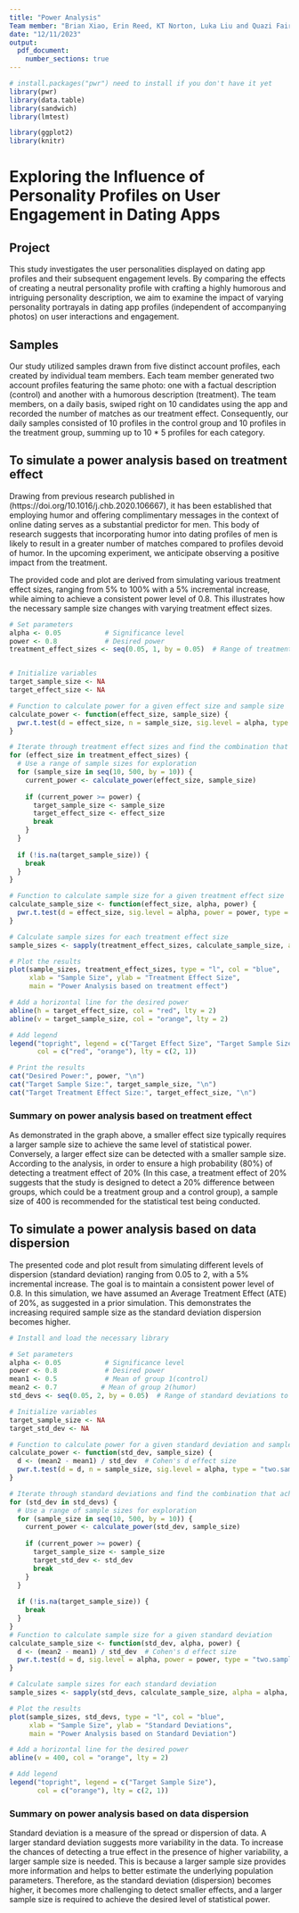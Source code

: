 ```yaml
---
title: "Power Analysis"
Team member: "Brian Xiao, Erin Reed, KT Norton, Luka Liu and Quazi Fairooz"
date: "12/11/2023"
output: 
  pdf_document: 
    number_sections: true
---
```


```r
# install.packages("pwr") need to install if you don't have it yet
library(pwr)
library(data.table)
library(sandwich)
library(lmtest)

library(ggplot2)
library(knitr)
```


# Exploring the Influence of Personality Profiles on User Engagement in Dating Apps

## Project

This study investigates the user personalities displayed on dating app profiles and their subsequent engagement levels. By comparing the effects of creating a neutral personality profile with crafting a highly humorous and intriguing personality description, we aim to examine the impact of varying personality portrayals in dating app profiles (independent of accompanying photos) on user interactions and engagement.

## Samples

Our study utilized samples drawn from five distinct account profiles, each created by individual team members. Each team member generated two account profiles featuring the same photo: one with a factual description (control) and another with a humorous description (treatment). The team members, on a daily basis, swiped right on 10 candidates using the app and recorded the number of matches as our treatment effect. Consequently, our daily samples consisted of 10 profiles in the control group and 10 profiles in the treatment group, summing up to 10 * 5 profiles for each category.


## To simulate a power analysis based on treatment effect 

Drawing from previous research published in (https://doi.org/10.1016/j.chb.2020.106667), it has been established that employing humor and offering complimentary messages in the context of online dating serves as a substantial predictor for men. This body of research suggests that incorporating humor into dating profiles of men is likely to result in a greater number of matches compared to profiles devoid of humor. In the upcoming experiment, we anticipate observing a positive impact from the treatment.

The provided code and plot are derived from simulating various treatment effect sizes, ranging from 5% to 100% with a 5% incremental increase, while aiming to achieve a consistent power level of 0.8. This illustrates how the necessary sample size changes with varying treatment effect sizes.

```r

# Set parameters
alpha <- 0.05           # Significance level
power <- 0.8            # Desired power
treatment_effect_sizes <- seq(0.05, 1, by = 0.05)  # Range of treatment effect sizes


# Initialize variables
target_sample_size <- NA
target_effect_size <- NA

# Function to calculate power for a given effect size and sample size
calculate_power <- function(effect_size, sample_size) {
  pwr.t.test(d = effect_size, n = sample_size, sig.level = alpha, type = "two.sample")$power
}

# Iterate through treatment effect sizes and find the combination that achieves the desired power
for (effect_size in treatment_effect_sizes) {
  # Use a range of sample sizes for exploration
  for (sample_size in seq(10, 500, by = 10)) {
    current_power <- calculate_power(effect_size, sample_size)
    
    if (current_power >= power) {
      target_sample_size <- sample_size
      target_effect_size <- effect_size
      break
    }
  }
  
  if (!is.na(target_sample_size)) {
    break
  }
}

# Function to calculate sample size for a given treatment effect size
calculate_sample_size <- function(effect_size, alpha, power) {
  pwr.t.test(d = effect_size, sig.level = alpha, power = power, type = "two.sample")$n
}

# Calculate sample sizes for each treatment effect size
sample_sizes <- sapply(treatment_effect_sizes, calculate_sample_size, alpha = alpha, power = power)

# Plot the results
plot(sample_sizes, treatment_effect_sizes, type = "l", col = "blue",
     xlab = "Sample Size", ylab = "Treatment Effect Size",
     main = "Power Analysis based on treatment effect")

# Add a horizontal line for the desired power
abline(h = target_effect_size, col = "red", lty = 2)
abline(v = target_sample_size, col = "orange", lty = 2)

# Add legend
legend("topright", legend = c("Target Effect Size", "Target Sample Size"), 
       col = c("red", "orange"), lty = c(2, 1))


```
```r
# Print the results
cat("Desired Power:", power, "\n")
cat("Target Sample Size:", target_sample_size, "\n")
cat("Target Treatment Effect Size:", target_effect_size, "\n")

```

### Summary on power analysis based on treatment effect 
As demonstrated in the graph above, a smaller effect size typically requires a larger sample size to achieve the same level of statistical power. Conversely, a larger effect size can be detected with a smaller sample size. According to the analysis, in order to ensure a high probability (80%) of detecting a treatment effect of 20% (In this case, a treatment effect of 20% suggests that the study is designed to detect a 20% difference between groups, which could be a treatment group and a control group), a sample size of 400 is recommended for the statistical test being conducted. 


## To simulate a power analysis based on data dispersion 

The presented code and plot result from simulating different levels of dispersion (standard deviation) ranging from 0.05 to 2, with a 5% incremental increase. The goal is to maintain a consistent power level of 0.8. In this simulation, we have assumed an Average Treatment Effect (ATE) of 20%, as suggested in a prior simulation. This demonstrates the increasing required sample size as the standard deviation dispersion becomes higher.

```r

# Install and load the necessary library

# Set parameters
alpha <- 0.05           # Significance level
power <- 0.8            # Desired power
mean1 <- 0.5            # Mean of group 1(control)
mean2 <- 0.7           # Mean of group 2(humor)
std_devs <- seq(0.05, 2, by = 0.05)  # Range of standard deviations to explore

# Initialize variables
target_sample_size <- NA
target_std_dev <- NA

# Function to calculate power for a given standard deviation and sample size
calculate_power <- function(std_dev, sample_size) {
  d <- (mean2 - mean1) / std_dev  # Cohen's d effect size
  pwr.t.test(d = d, n = sample_size, sig.level = alpha, type = "two.sample")$power
}

# Iterate through standard deviations and find the combination that achieves the desired power
for (std_dev in std_devs) {
  # Use a range of sample sizes for exploration
  for (sample_size in seq(10, 500, by = 10)) {
    current_power <- calculate_power(std_dev, sample_size)
    
    if (current_power >= power) {
      target_sample_size <- sample_size
      target_std_dev <- std_dev
      break
    }
  }
  
  if (!is.na(target_sample_size)) {
    break
  }
}
# Function to calculate sample size for a given standard deviation
calculate_sample_size <- function(std_dev, alpha, power) {
  d <- (mean2 - mean1) / std_dev  # Cohen's d effect size
  pwr.t.test(d = d, sig.level = alpha, power = power, type = "two.sample")$n
}

# Calculate sample sizes for each standard deviation
sample_sizes <- sapply(std_devs, calculate_sample_size, alpha = alpha, power = power)

# Plot the results
plot(sample_sizes, std_devs, type = "l", col = "blue",
     xlab = "Sample Size", ylab = "Standard Deviations",
     main = "Power Analysis based on Standard Deviation")

# Add a horizontal line for the desired power
abline(v = 400, col = "orange", lty = 2)

# Add legend
legend("topright", legend = c("Target Sample Size"), 
       col = c("orange"), lty = c(2, 1))

```

### Summary on power analysis based on data dispersion 
Standard deviation is a measure of the spread or dispersion of data. A larger standard deviation suggests more variability in the data. To increase the chances of detecting a true effect in the presence of higher variability, a larger sample size is needed. This is because a larger sample size provides more information and helps to better estimate the underlying population parameters. Therefore, as the  standard deviation (dispersion) becomes higher, it becomes more challenging to detect smaller effects, and a larger sample size is required to achieve the desired level of statistical power.